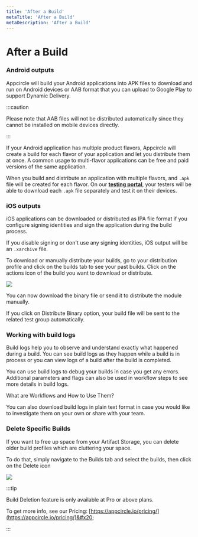 ```yaml
---
title: 'After a Build'
metaTitle: 'After a Build'
metaDescription: 'After a Build'
---
```



# After a Build

### Android outputs

Appcircle will build your Android applications into APK files to download and run on Android devices or AAB format that you can upload to Google Play to support Dynamic Delivery.

:::caution

Please note that AAB files will not be distributed automatically since they cannot be installed on mobile devices directly.

:::

If your Android application has multiple product flavors, Appcircle will create a build for each flavor of your application and let you distribute them at once. A common usage to multi-flavor applications can be free and paid versions of the same application.

When you build and distribute an application with multiple flavors, and `.apk` file will be created for each flavor. On our [**testing portal**](../distribute/downloading-binaries), your testers will be able to download each `.apk` file separately and test it on their devices.

### iOS outputs

iOS applications can be downloaded or distributed as IPA file format if you configure signing identities and sign the application during the build process.

If you disable signing or don't use any signing identities, iOS output will be an `.xarchive` file.

To download or manually distribute your builds, go to your distribution profile and click on the builds tab to see your past builds. Click on the actions icon of the build you want to download or distribute.

![](https://cdn.appcircle.io/docs/assets/07-01-Output.jpg)

You can now download the binary file or send it to distribute the module manually.

If you click on Distribute Binary option, your build file will be sent to the related test group automatically.

### Working with build logs

Build logs help you to observe and understand exactly what happened during a build. You can see build logs as they happen while a build is in process or you can view logs of a build after the build is completed.

You can use build logs to debug your builds in case you get any errors. Additional parameters and flags can also be used in workflow steps to see more details in build logs.

<ContentRef url="../workflows/why-to-use-workflows">What are Workflows and How to Use Them?</ContentRef>

You can also download build logs in plain text format in case you would like to investigate them on your own or share with your team.

### Delete Specific Builds

If you want to free up space from your Artifact Storage, you can delete older build profiles which are cluttering your space.

To do that, simply navigate to the Builds tab and select the builds, then click on the Delete icon

![](<https://cdn.appcircle.io/docs/assets/image (211).png>)

:::tip

Build Deletion feature is only available at Pro or above plans.&#x20;

To get more info, see our Pricing: [https://appcircle.io/pricing/](https://appcircle.io/pricing/)&#x20;

:::
